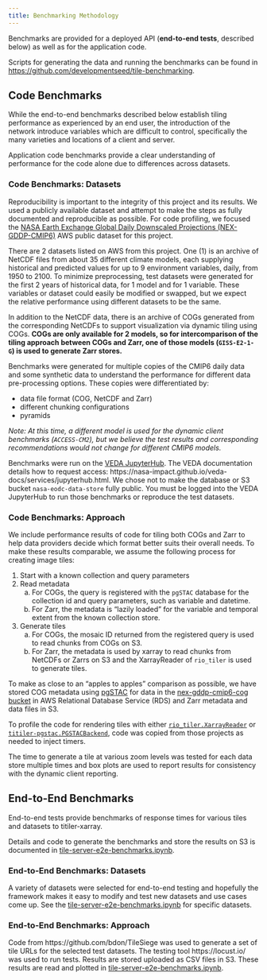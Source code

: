 ```yaml
---
title: Benchmarking Methodology
---
```


Benchmarks are provided for a deployed API (**end-to-end tests**, described below) as well as for the application code.

Scripts for generating the data and running the benchmarks can be found in [https://github.com/developmentseed/tile-benchmarking](https://github.com/developmentseed/tile-benchmarking).

## Code Benchmarks

While the end-to-end benchmarks described below establish tiling performance as experienced by an end user, the introduction of the network introduce variables which are difficult to control, specifically the many varieties and locations of a client and server.

Application code benchmarks provide a clear understanding of performance for the code alone due to differences across datasets.

### Code Benchmarks: Datasets

Reproducibility is important to the integrity of this project and its results. We used a publicly available dataset and attempt to make the steps as fully documented and reproducible as possible. For code profiling, we focused the [NASA Earth Exchange Global Daily Downscaled Projections (NEX-GDDP-CMIP6)](https://aws.amazon.com/marketplace/pp/prodview-k6adk576fiwmm#overview) AWS public dataset for this project.

There are 2 datasets listed on AWS from this project. One (1) is an archive of NetCDF files from about 35 different climate models, each supplying historical and predicted values for up to 9 environment variables, daily, from 1950 to 2100. To minimize preprocessing, test datasets were generated for the first 2 years of historical data, for 1 model and for 1 variable. These variables or dataset could easily be modified or swapped, but we expect the relative performance using different datasets to be the same.

In addition to the NetCDF data, there is an archive of COGs generated from the corresponding NetCDFs to support visualization via dynamic tiling using COGs. **COGs are only available for 2 models, so for intercomparison of the tiling approach between COGs and Zarr, one of those models (`GISS-E2-1-G`) is used to generate Zarr stores.**

Benchmarks were generated for multiple copies of the CMIP6 daily data and some synthetic data to understand the performance for different data pre-processing options. These copies were differentiated by:

* data file format (COG, NetCDF and Zarr)
* different chunking configurations
* pyramids

_Note: At this time, a different model is used for the dynamic client benchmarks (`ACCESS-CM2`), but we believe the test results and corresponding recommendations would not change for different CMIP6 models._

Benchmarks were run on the [VEDA JupyterHub](https://nasa-veda.2i2c.cloud/). The VEDA documentation details how to request access: https://nasa-impact.github.io/veda-docs/services/jupyterhub.html. We chose not to make the database or S3 bucket `nasa-eodc-data-store` fully public. You must be logged into the VEDA JupyterHub to run those benchmarks or reproduce the test datasets.

### Code Benchmarks: Approach


We include performance results of code for tiling both COGs and Zarr to help data providers decide which format better suits their overall needs. To make these results comparable, we assume the following process for creating image tiles:

1. Start with a known collection and query parameters
2. Read metadata
    a. For COGs, the query is registered with the `pgSTAC` database for the collection id and query parameters, such as variable and datetime.
    b. For Zarr, the metadata is "lazily loaded" for the variable and temporal extent from the known collection store.
3. Generate tiles
   a. For COGs, the mosaic ID returned from the registered query is used to read chunks from COGs on S3.
   b. For Zarr, the metadata is used by xarray to read chunks from NetCDFs or Zarrs on S3 and the XarrayReader of `rio_tiler` is used to generate tiles.

To make as close to an "apples to apples" comparison as possible, we have stored COG metadata using [pgSTAC](https://github.com/stac-utils/pgstac) for data in the [nex-gddp-cmip6-cog bucket](https://nex-gddp-cmip6-cog.s3.us-west-2.amazonaws.com/index.html) in AWS Relational Database Service (RDS) and Zarr metadata and data files in S3.

To profile the code for rendering tiles with either [`rio_tiler.XarrayReader`](https://github.com/cogeotiff/rio-tiler/blob/5.0.0/rio_tiler/io/xarray.py) or [`titiler-pgstac.PGSTACBackend`](https://github.com/stac-utils/titiler-pgstac/blob/main/titiler/pgstac/mosaic.py), code was copied from those projects as needed to inject timers.

The time to generate a tile at various zoom levels was tested for each data store multiple times and box plots are used to report results for consistency with the dynamic client reporting.

## End-to-End Benchmarks

End-to-end tests provide benchmarks of response times for various tiles and datasets to titiler-xarray.

Details and code to generate the benchmarks and store the results on S3 is documented in [tile-server-e2e-benchmarks.ipynb](./tile-server-e2e-benchmarks.ipynb).

### End-to-End Benchmarks: Datasets

A variety of datasets were selected for end-to-end testing and hopefully the framework makes it easy to modify and test new datasets and use cases come up. See the [tile-server-e2e-benchmarks.ipynb](./tile-server-e2e-benchmarks.ipynb) for specific datasets.

### End-to-End Benchmarks: Approach

Code from https://github.com/bdon/TileSiege was used to generate a set of tile URLs for the selected test datasets. The testing tool https://locust.io/ was used to run tests. Results are stored uploaded as CSV files in S3. These results are read and plotted in [tile-server-e2e-benchmarks.ipynb](./tile-server-e2e-benchmarks.ipynb).
